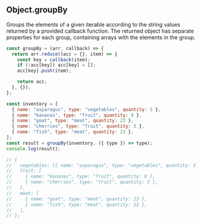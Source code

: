 
## Object.groupBy

Groups the elements of a given iterable according to the
string values returned by a provided callback function. The
returned object has separate properties for each group,
containing arrays with the elements in the group.

```js title="Object.groupBy()"
const groupBy = (arr, callback) => {
  return arr.reduce((acc = {}, item) => {
    const key = callback(item);
    if (!acc[key]) acc[key] = [];
    acc[key].push(item);

    return acc;
  }, {});
};

const inventory = [
  { name: "asparagus", type: "vegetables", quantity: 5 },
  { name: "bananas", type: "fruit", quantity: 0 },
  { name: "goat", type: "meat", quantity: 23 },
  { name: "cherries", type: "fruit", quantity: 5 },
  { name: "fish", type: "meat", quantity: 22 },
];
const result = groupBy(inventory, ({ type }) => type);
console.log(result);

// {
//   vegetables: [{ name: "asparagus", type: "vegetables", quantity: 5 }],
//   fruit: [
//     { name: "bananas", type: "fruit", quantity: 0 },
//     { name: "cherries", type: "fruit", quantity: 5 },
//   ],
//   meat: [
//     { name: "goat", type: "meat", quantity: 23 },
//     { name: "fish", type: "meat", quantity: 22 },
//   ],
// };
```
